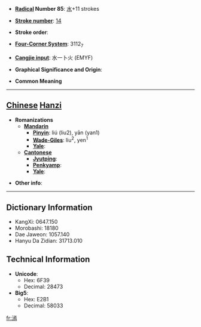 * '''[[Wiktionary:Chinese radical index| Radical]] Number 85''': [[Wiktionary:Chinese radical index 水|水]]+11 strokes

* '''[[Wiktionary:Chinese total strokes index|Stroke number]]''': [[Wiktionary:Chinese total strokes index 14|14]]

* '''Stroke order''': 

* '''[[Wiktionary:Chinese four corner index|Four-Corner System]]''': 3112<sub>7</sub>

* '''[[Wiktionary:Chinese Cangjie index|Cangjie input]]''': 水一卜火 (EMYF)

* '''Graphical Significance and Origin''': 

* '''Common Meaning'''

----

== [[Chinese]] [[Hanzi]] ==

* '''Romanizations'''
** '''[[Mandarin]]'''
*** '''[[Pinyin]]''': liú (liu2), yān (yan1)
*** '''[[Wade-Giles]]''': liu<sup>2</sup>, yen<sup>1</sup>
*** '''[[Yale]]''': 
** '''[[Cantonese]]'''
*** '''[[Jyutping]]''':
*** '''[[Penkyamp]]''': 
*** '''[[Yale]]''': 

* '''Other info''': 

----

== Dictionary Information ==

* KangXi: 0647.150
* Morobashi: 18180
* Dae Jaweon: 1057.140
* Hanyu Da Zidian: 31713.010

== Technical Information ==

* '''Unicode''':
** Hex: 6F39
** Decimal: 28473
* '''Big5''':
** Hex: E2B1
** Decimal: 58033

[[fr:漹]]